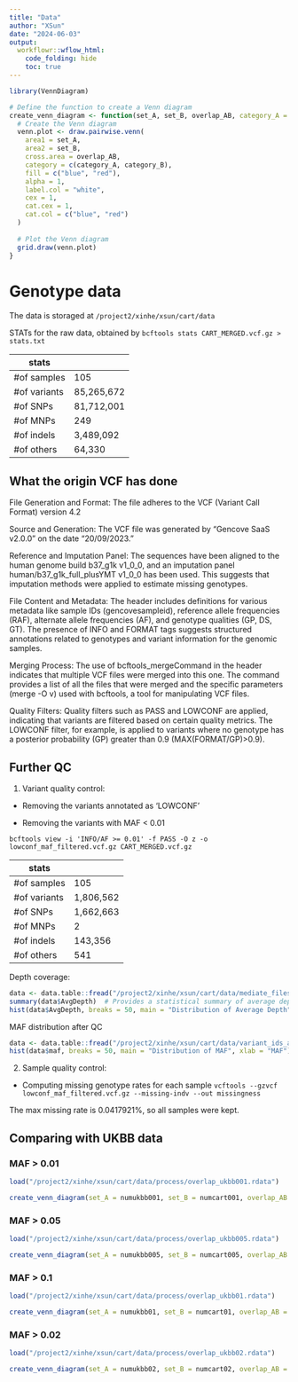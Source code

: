 ```yaml
---
title: "Data"
author: "XSun"
date: "2024-06-03"
output:
  workflowr::wflow_html:
    code_folding: hide
    toc: true
---
```



```r
library(VennDiagram)

# Define the function to create a Venn diagram
create_venn_diagram <- function(set_A, set_B, overlap_AB, category_A = "Set A", category_B = "Set B") {
  # Create the Venn diagram
  venn.plot <- draw.pairwise.venn(
    area1 = set_A,
    area2 = set_B,
    cross.area = overlap_AB,
    category = c(category_A, category_B),
    fill = c("blue", "red"),
    alpha = 1,
    label.col = "white",
    cex = 1,
    cat.cex = 1,
    cat.col = c("blue", "red")
  )
  
  # Plot the Venn diagram
  grid.draw(venn.plot)
}
```

# Genotype data

The data is storaged at `/project2/xinhe/xsun/cart/data`

STATs for the raw data, obtained by `bcftools stats CART_MERGED.vcf.gz > stats.txt`

| stats        |            |
|--------------|------------|
| #of samples  | 105        |
| #of variants | 85,265,672 |
| #of SNPs     | 81,712,001 |
| #of MNPs     | 249        |
| #of indels   | 3,489,092  |
| #of others   | 64,330     |

## What the origin VCF has done

File Generation and Format: The file adheres to the VCF (Variant Call Format) version 4.2

Source and Generation: The VCF file was generated by "Gencove SaaS v2.0.0" on the date "20/09/2023."

Reference and Imputation Panel: The sequences have been aligned to the human genome build b37_g1k v1_0_0, and an imputation panel human/b37_g1k_full_plusYMT v1_0_0 has been used. This suggests that imputation methods were applied to estimate missing genotypes.

File Content and Metadata: The header includes definitions for various metadata like sample IDs (gencovesampleid), reference allele frequencies (RAF), alternate allele frequencies (AF), and genotype qualities (GP, DS, GT). The presence of INFO and FORMAT tags suggests structured annotations related to genotypes and variant information for the genomic samples.

Merging Process: The use of bcftools_mergeCommand in the header indicates that multiple VCF files were merged into this one. The command provides a list of all the files that were merged and the specific parameters (merge -O v) used with bcftools, a tool for manipulating VCF files.

Quality Filters: Quality filters such as PASS and LOWCONF are applied, indicating that variants are filtered based on certain quality metrics. The LOWCONF filter, for example, is applied to variants where no genotype has a posterior probability (GP) greater than 0.9 (MAX(FORMAT/GP)>0.9). 

## Further QC 

1. Variant quality control:

- Removing the variants annotated as 'LOWCONF' 

- Removing the variants with MAF < 0.01

`bcftools view -i 'INFO/AF >= 0.01' -f PASS -O z -o lowconf_maf_filtered.vcf.gz CART_MERGED.vcf.gz`


| stats        |            |
|--------------|------------|
| #of samples  | 105        |
| #of variants | 1,806,562  |
| #of SNPs     | 1,662,663  |
| #of MNPs     | 2          |
| #of indels   | 143,356    |
| #of others   | 541        |

Depth coverage: 

```r
data <- data.table::fread("/project2/xinhe/xsun/cart/data/mediate_files/summary_depths.txt", header = FALSE, col.names = c("Chrom", "Pos", "RSID", "Ref", "Alt", "MinDepth", "MaxDepth", "AvgDepth", "Count"))
summary(data$AvgDepth)  # Provides a statistical summary of average depths
hist(data$AvgDepth, breaks = 50, main = "Distribution of Average Depth", xlab = "Average Depth")  # Histogram of average depth
```

MAF distribution after QC

```r
data <- data.table::fread("/project2/xinhe/xsun/cart/data/variant_ids_and_maf.txt", header = FALSE, col.names = c("snp","maf"))
hist(data$maf, breaks = 50, main = "Distribution of MAF", xlab = "MAF") 
```

2. Sample quality control:

- Computing missing genotype rates for each sample `vcftools --gzvcf lowconf_maf_filtered.vcf.gz --missing-indv --out missingness`

The max missing rate is 0.0417921%, so all samples were kept.

## Comparing with UKBB data

### MAF > 0.01

```r
load("/project2/xinhe/xsun/cart/data/process/overlap_ukbb001.rdata")

create_venn_diagram(set_A = numukbb001, set_B = numcart001, overlap_AB = nrow(merged_var001), category_A = "UKBB", category_B = "CarT data")

```

### MAF > 0.05

```r
load("/project2/xinhe/xsun/cart/data/process/overlap_ukbb005.rdata")

create_venn_diagram(set_A = numukbb005, set_B = numcart005, overlap_AB = nrow(merged_var005), category_A = "UKBB", category_B = "CarT data")

```

### MAF > 0.1

```r
load("/project2/xinhe/xsun/cart/data/process/overlap_ukbb01.rdata")

create_venn_diagram(set_A = numukbb01, set_B = numcart01, overlap_AB = nrow(merged_var01), category_A = "UKBB", category_B = "CarT data")

```

### MAF > 0.02

```r
load("/project2/xinhe/xsun/cart/data/process/overlap_ukbb02.rdata")

create_venn_diagram(set_A = numukbb02, set_B = numcart02, overlap_AB = nrow(merged_var02), category_A = "UKBB", category_B = "CarT data")

```
